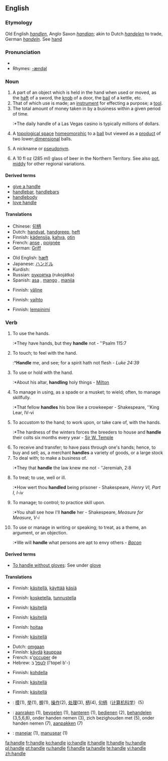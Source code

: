 {{wikipedia|Handle (grip)|mul=Handle (mathematics)}}
==English==

===Etymology===
Old English ''[[handlen]]'', Anglo Saxon ''[[handian]]''; akin to Dutch ''[[handelen]]'' to trade, German ''[[handeln]]''.  See [[hand]]

===Pronunciation===
*{{audio|en-us-handle.ogg|Audio (US)}}
*Rhymes: [[Rhymes:English:-ændəl|-ændəl]]

===Noun===
{{en-noun}}

# A part of an object which is held in the hand when used or moved, as the [[haft]] of a sword, the [[knob]] of a door, the [[bail]] of a kettle, etc.
# That of which use is made; an [[instrument]] for effecting a purpose; a [[tool]].
# The total amount of money taken in by a business within a given period of time.
#:*The daily handle of a Las Vegas casino is typically millions of dollars.
# {{topology}} A [[topological space]] [[homeomorphic]] to a [[ball]] but viewed as a [[product]] of two lower[[-dimensional]] balls.
# {{slang}} A nickname or [[pseudonym]].
# {{AU NZ}} A 10 fl oz (285 ml) glass of beer in the Northern Territory. See also [[pot]], [[middy]] for other regional variations.

====Derived terms====
*[[give a handle]] <!-- to furnish an occasion or means -->
*[[handlebar]], [[handlebars]]
*[[handlebody]]
*[[love handle]]

====Translations====
{{trans-top|part of an object which is held in the hand when used or moved}}
*Chinese: [[句柄]]
*Dutch: [[handvat]], [[handgreep]], [[heft]]
*Finnish: [[kädensija]], [[kahva]], [[otin]]
*French: [[anse]] {{f}}, [[poignée]] {{f}}
*German: [[Griff]] {{m}}
{{trans-mid}}
*Old English: [[hæft]]
*Japanese: [[ハンドル]]
*Kurdish: {{KUchar|[[ده‌سک]]}}
*Russian: [[рукоятка]] (rukojátka) {{f}}
*Spanish: [[asa]] {{f}}, [[mango]] {{m}}, [[manija]] {{f}}
{{trans-bottom}}

{{trans-top|that of which use is made}}
*Finnish: [[väline]]
{{trans-mid}}
{{trans-bottom}}

{{trans-top|money taken in by a business}}
*Finnish: [[vaihto]]
{{trans-mid}}
{{trans-bottom}}

{{trans-top|topological space}}
{{trans-mid}}
{{trans-bottom}}

{{trans-top|nickname}}
*Finnish: [[lempinimi]]
{{trans-mid}}
{{trans-bottom}}

{{trans-top|10 fl oz glass of beer}}
{{trans-mid}}
{{trans-bottom}}

===Verb===
{{en-verb|handles|handling|handled}}

# {{intransitive}} To use the hands.
#:*They have hands, but they '''handle''' not - ''Psalm 115:7
# To touch; to feel with the hand.
#:*'''Handle''' me, and see; for a spirit hath not flesh - ''Luke 24:39''
# To use or hold with the hand.
#:*About his altar, '''handling''' holy things - [[Milton]]
# To manage in using, as a spade or a musket; to wield; often, to manage skillfully.
#:*That fellow '''handles''' his bow like a crowkeeper - Shakespeare, ''King Lear, IV-vi
# To accustom to the hand; to work upon, or take care of, with the hands.
#:*The hardness of the winters forces the breeders to house and '''handle''' their colts six months every year - [[Sir W. Temple]]
# To receive and transfer; to have pass through one's hands; hence, to buy and sell; as, a merchant '''handles''' a variety of goods, or a large stock
# To deal with; to make a business of.
#:*They that '''handle''' the law knew me not - ''Jeremiah, 2:8
# To treat; to use, well or ill.
#:*How wert thou '''handled''' being prisoner - Shakespeare, ''Henry VI, Part I, I-iv''
# To manage; to control; to practice skill upon.
#:*You shall see how I'll '''handle''' her - Shakespeare, ''Measure for Measure, V-i''
# To use or manage in writing or speaking; to treat, as a theme, an argument, or an objection.
#:*We will '''handle''' what persons are apt to envy others - ''[[Bacon]]''

====Derived terms====
*[[To handle without gloves]]: {{colloquial}} See under [[glove]]

====Translations====
{{trans-top|to use the hands}}
*Finnish: [[käsitellä]], [[käyttää]] [[käsi|käsiä]]
{{trans-mid}}
{{trans-bottom}}

{{trans-top|to feel with the hand}} 
*Finnish: [[kosketella]], [[tunnustella]]
{{trans-mid}}
{{trans-bottom}}

{{trans-top|to use or hold with the hand}}
*Finnish: [[käsitellä]]
{{trans-mid}}
{{trans-bottom}}

{{trans-top|to manage skillfully}}
*Finnish: [[käsitellä]]
{{trans-mid}}
{{trans-bottom}}

{{trans-top|to take care of, with the hands}}
*Finnish: [[hoitaa]]
{{trans-mid}}
{{trans-bottom}}

{{trans-top|to receive and transfer}}
*Finnish: [[käsitellä]]
{{trans-mid}}
{{trans-bottom}}

{{trans-top|to deal with; to make a business of}}
*Dutch: [[omgaan]]
*Finnish: [[käydä]] [[kauppa|kauppaa]]
*French: s'[[occuper]] de
*Hebrew: [[לטפל]] ב (l'tɑpel b'-)
{{trans-mid}}
{{trans-bottom}}

{{trans-top|to treat; to use, well or ill}}
*Finnish: [[kohdella]]
{{trans-mid}}
{{trans-bottom}}

{{trans-top|to manage; to control; to practice skill upon}}
*Finnish: [[käsitellä]]
{{trans-mid}}
{{trans-bottom}}

{{trans-top|to use or manage in writing or speaking}}
*Finnish: [[käsitellä]]
{{trans-mid}}
{{trans-bottom}}

{{ttbc-top}}
*{{ttbc|Chinese}}: [[摸]](1), [[举]](1), [[握]](1), [[操作]](2), [[处理]](3), [[柄]](4), [[句柄]]（[[计算机科学]]）(5)
*{{ttbc|Dutch}}: [[aanraken]] (1), [[bevoelen]] (1), [[hanteren]] (1), [[bedienen]] (2), [[behandelen]] (3,5,6,8), onder handen nemen (3), zich bezighouden met (5), onder handen nemen (7), [[aanpakken]] (7)
*{{ttbc|Portuguese}}: [[manejar]] (1), [[manusear]] (1)
{{trans-bottom}}

[[fa:handle]]
[[fr:handle]]
[[ko:handle]]
[[io:handle]]
[[it:handle]]
[[lt:handle]]
[[hu:handle]]
[[pl:handle]]
[[pt:handle]]
[[ru:handle]]
[[fi:handle]]
[[ta:handle]]
[[te:handle]]
[[vi:handle]]
[[zh:handle]]